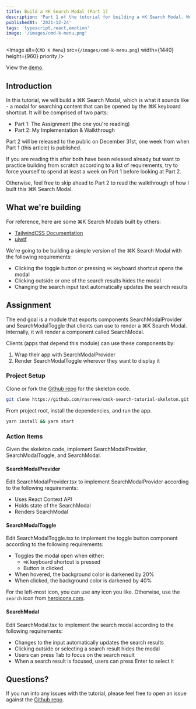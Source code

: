 ```yaml
---
title: Build a ⌘K Search Modal (Part 1)
description: 'Part 1 of the tutorial for building a ⌘K Search Modal. We will be using React, Typescript, and Emotion.'
publishedAt: '2021-12-24'
tags: 'typescript,react,emotion'
image: '/images/cmd-k-menu.png'
---
```


<Image alt={`CMD K Menu`} src={`/images/cmd-k-menu.png`} width={1440} height={960} priority />

View the [demo](https://react-search-modal-tutorial.vercel.app/).

## Introduction

In this tutorial, we will build a ⌘K Search Modal, which is what it sounds like - a modal for searching content that can be opened by the ⌘K keyboard shortcut. It will be comprised of two parts:

- Part 1: The Assignment (the one you're reading)
- Part 2: My Implementation & Walkthrough

Part 2 will be released to the public on December 31st, one week from when Part 1 (this article) is published.

If you are reading this after both have been released already but want to practice building from scratch according to a list of requirements, try to force yourself to spend at least a week on Part 1 before looking at Part 2.

Otherwise, feel free to skip ahead to Part 2 to read the walkthrough of how I built this ⌘K Search Modal.

## What we're building

For reference, here are some ⌘K Search Modals built by others:

- [TailwindCSS Documentation](https://tailwindcss.com/)
- [uiwtf](https://uiw.tf/cmdk)

We're going to be building a simple version of the ⌘K Search Modal with the following requirements:

- Clicking the toggle button or pressing `⌘K` keyboard shortcut opens the modal
- Clicking outside or one of the search results hides the modal
- Changing the search input text automatically updates the search results

## Assignment

The end goal is a module that exports components SearchModalProvider and SearchModalToggle that clients can use to render a ⌘K Search Modal. Internally, it will render a component called SearchModal.

Clients (apps that depend this module) can use these components by:

1. Wrap their app with SearchModalProvider
2. Render SearchModalToggle wherever they want to display it

### Project Setup

Clone or fork the [Github repo](https://github.com/rasreee/cmdk-search-tutorial-skeleton) for the skeleton code.

```bash
git clone https://github.com/rasreee/cmdk-search-tutorial-skeleton.git
```

From project root, install the dependencies, and run the app.

```bash
yarn install && yarn start
```

### Action Items

Given the skeleton code, implement SearchModalProvider, SearchModalToggle, and SearchModal.

#### SearchModalProvider

Edit SearchModalProvider.tsx to implement SearchModalProvider according to the following requirements:

- Uses React Context API
- Holds state of the SearchModal
- Renders SearchModal

#### SearchModalToggle

Edit SearchModalToggle.tsx to implement the toggle button component according to the following requirements:

- Toggles the modal open when either:
  - `⌘K` keyboard shortcut is pressed
  - Button is clicked
- When hovered, the background color is darkened by 20%
- When clicked, the background color is darkened by 40%

For the left-most icon, you can use any icon you like. Otherwise, use the `search` icon from [heroicons.com](http://heroicons.com).

#### SearchModal

Edit SearchModal.tsx to implement the search modal according to the following requirements:

- Changes to the input automatically updates the search results
- Clicking outside or selecting a search result hides the modal
- Users can press Tab to focus on the search result
- When a search result is focused, users can press Enter to select it

## Questions?

If you run into any issues with the tutorial, please feel free to open an issue against the [Github repo](https://github.com/rasreee/cmdk-search-tutorial-skeleton).
